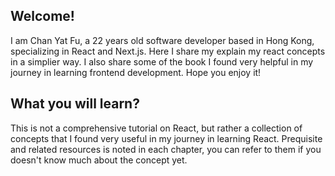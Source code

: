 ## Welcome!

I am Chan Yat Fu, a 22 years old software developer based in Hong Kong, specializing in React and Next.js. Here I share my explain my react concepts in a simplier way. I also share some of the book I found very helpful in my journey in learning frontend development. Hope you enjoy it!

## What you will learn?
This is not a comprehensive tutorial on React, but rather a collection of concepts that I found very useful in my journey in learning React. Prequisite and related resources is noted in each chapter, you can refer to them if you doesn't know much about the concept yet.